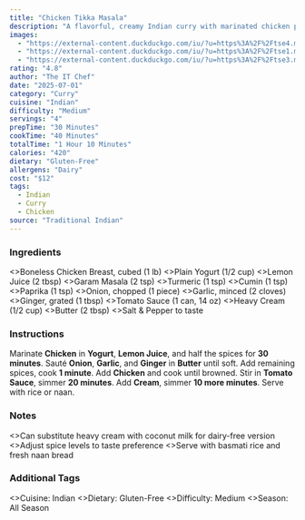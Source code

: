 ```yaml
---
title: "Chicken Tikka Masala"
description: "A flavorful, creamy Indian curry with marinated chicken pieces."
images:
  - "https://external-content.duckduckgo.com/iu/?u=https%3A%2F%2Ftse4.mm.bing.net%2Fth%2Fid%2FOIP.BYa0IKc9sb1z2fm3_BCIrgHaFj%3Fpid%3DApi&f=1&ipt=c8a427a67f5a2191daa13dd87326d1cfc208b9dbc2cd80fe87975e9ba38c4bb0&ipo=images"
  - "https://external-content.duckduckgo.com/iu/?u=https%3A%2F%2Ftse1.mm.bing.net%2Fth%2Fid%2FOIP.-qlF0ivKHebtjOreL5mdTwHaHa%3Fpid%3DApi&f=1&ipt=2883d4b151fcf5f9dc333800f47e31f5fe608349b4f519a698465dbe7a0dcb9e&ipo=images"
  - "https://external-content.duckduckgo.com/iu/?u=https%3A%2F%2Ftse3.mm.bing.net%2Fth%2Fid%2FOIP.vW-MjXAj3q4f6BLpl_i1DgHaE8%3Fpid%3DApi&f=1&ipt=6dc4ceada1f689f0692db90ab9e77fd980062f305f09345cb20d34acec2265b7&ipo=images"
rating: "4.8"
author: "The IT Chef"
date: "2025-07-01"
category: "Curry"
cuisine: "Indian"
difficulty: "Medium"
servings: "4"
prepTime: "30 Minutes"
cookTime: "40 Minutes"
totalTime: "1 Hour 10 Minutes"
calories: "420"
dietary: "Gluten-Free"
allergens: "Dairy"
cost: "$12"
tags:
  - Indian
  - Curry
  - Chicken
source: "Traditional Indian"
---
```



### Ingredients

<RecipeIngredients>
  <>Boneless Chicken Breast, cubed (1 lb)</>
  <>Plain Yogurt (1/2 cup)</>
  <>Lemon Juice (2 tbsp)</>
  <>Garam Masala (2 tsp)</>
  <>Turmeric (1 tsp)</>
  <>Cumin (1 tsp)</>
  <>Paprika (1 tsp)</>
  <>Onion, chopped (1 piece)</>
  <>Garlic, minced (2 cloves)</>
  <>Ginger, grated (1 tbsp)</>
  <>Tomato Sauce (1 can, 14 oz)</>
  <>Heavy Cream (1/2 cup)</>
  <>Butter (2 tbsp)</>
  <>Salt & Pepper to taste</>
</RecipeIngredients>

### Instructions

<RecipeInstructions>
  <RecipeInstructions.Section title="Marinate Chicken">
    <RecipeInstructions.Step>
      Marinate <strong>Chicken</strong> in <strong>Yogurt</strong>, <strong>Lemon Juice</strong>, and half the spices for <strong>30 minutes</strong>.
    </RecipeInstructions.Step>
  </RecipeInstructions.Section>
  <RecipeInstructions.Section title="Cook Curry">
    <RecipeInstructions.Step>
      Sauté <strong>Onion</strong>, <strong>Garlic</strong>, and <strong>Ginger</strong> in <strong>Butter</strong> until soft.
    </RecipeInstructions.Step>
    <RecipeInstructions.Step>
      Add remaining spices, cook <strong>1 minute</strong>.
    </RecipeInstructions.Step>
    <RecipeInstructions.Step>
      Add <strong>Chicken</strong> and cook until browned.
    </RecipeInstructions.Step>
    <RecipeInstructions.Step>
      Stir in <strong>Tomato Sauce</strong>, simmer <strong>20 minutes</strong>.
    </RecipeInstructions.Step>
    <RecipeInstructions.Step>
      Add <strong>Cream</strong>, simmer <strong>10 more minutes</strong>. Serve with rice or naan.
    </RecipeInstructions.Step>
  </RecipeInstructions.Section>
</RecipeInstructions>

### Notes

<RecipeNotes>
  <>Can substitute heavy cream with coconut milk for dairy-free version</>
  <>Adjust spice levels to taste preference</>
  <>Serve with basmati rice and fresh naan bread</>
</RecipeNotes>

### Additional Tags

<RecipeTags>
  <>Cuisine: Indian</>
  <>Dietary: Gluten-Free</>
  <>Difficulty: Medium</>
  <>Season: All Season</>
</RecipeTags>

